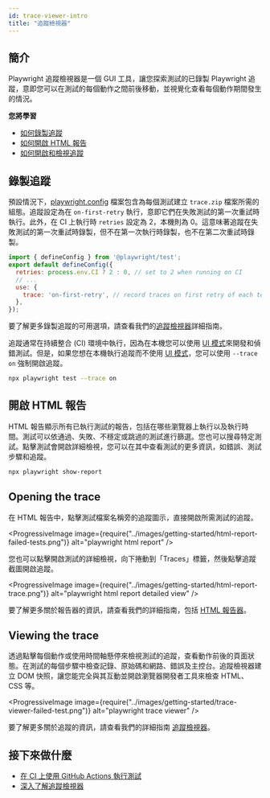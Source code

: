 ```yaml
---
id: trace-viewer-intro
title: "追蹤檢視器"
---
```



## 簡介

Playwright 追蹤檢視器是一個 GUI 工具，讓您探索測試的已錄製 Playwright 追蹤，意即您可以在測試的每個動作之間前後移動，並視覺化查看每個動作期間發生的情況。

**您將學習**
- [如何錄製追蹤](/trace-viewer-intro.mdx#recording-a-trace)
- [如何開啟 HTML 報告](/trace-viewer-intro.mdx#opening-the-html-report)
- [如何開啟和檢視追蹤](/trace-viewer-intro.mdx#opening-the-trace)

<LiteYouTube id="yP6AnTxC34s" title="Viewing Playwright Traces" />

## 錄製追蹤

預設情況下，[playwright.config](./trace-viewer.mdx#tracing-on-ci) 檔案包含為每個測試建立 `trace.zip` 檔案所需的組態。追蹤設定為在 `on-first-retry` 執行，意即它們在失敗測試的第一次重試時執行。此外，在 CI 上執行時 `retries` 設定為 2，本機則為 0。這意味著追蹤在失敗測試的第一次重試時錄製，但不在第一次執行時錄製，也不在第二次重試時錄製。

```js title="playwright.config.ts"
import { defineConfig } from '@playwright/test';
export default defineConfig({
  retries: process.env.CI ? 2 : 0, // set to 2 when running on CI
  // ...
  use: {
    trace: 'on-first-retry', // record traces on first retry of each test
  },
});
```

要了解更多錄製追蹤的可用選項，請查看我們的[追蹤檢視器](/trace-viewer.mdx)詳細指南。

追蹤通常在持續整合 (CI) 環境中執行，因為在本機您可以使用 [UI 模式](/test-ui-mode.mdx)來開發和偵錯測試。但是，如果您想在本機執行追蹤而不使用 [UI 模式](/test-ui-mode.mdx)，您可以使用 `--trace on` 強制開啟追蹤。

```bash
npx playwright test --trace on
```

## 開啟 HTML 報告

HTML 報告顯示所有已執行測試的報告，包括在哪些瀏覽器上執行以及執行時間。測試可以依通過、失敗、不穩定或跳過的測試進行篩選。您也可以搜尋特定測試。點擊測試會開啟詳細檢視，您可以在其中查看測試的更多資訊，如錯誤、測試步驟和追蹤。

```bash
npx playwright show-report
```

## Opening the trace

在 HTML 報告中，點擊測試檔案名稱旁的追蹤圖示，直接開啟所需測試的追蹤。

<ProgressiveImage image={require("../images/getting-started/html-report-failed-tests.png")} alt="playwright html report" />

您也可以點擊開啟測試的詳細檢視，向下捲動到「Traces」標籤，然後點擊追蹤截圖開啟追蹤。

<ProgressiveImage image={require("../images/getting-started/html-report-trace.png")} alt="playwright html report detailed view" />

要了解更多關於報告器的資訊，請查看我們的詳細指南，包括 [HTML 報告器](/test-reporters.mdx#html-reporter)。

## Viewing the trace

透過點擊每個動作或使用時間軸懸停來檢視測試的追蹤，查看動作前後的頁面狀態。在測試的每個步驟中檢查記錄、原始碼和網路、錯誤及主控台。追蹤檢視器建立 DOM 快照，讓您能完全與其互動並開啟瀏覽器開發者工具來檢查 HTML、CSS 等。

<ProgressiveImage image={require("../images/getting-started/trace-viewer-failed-test.png")} alt="playwright trace viewer" />

要了解更多關於追蹤的資訊，請查看我們的詳細指南 [追蹤檢視器](/trace-viewer.mdx)。

## 接下來做什麼
- [在 CI 上使用 GitHub Actions 執行測試](/ci-intro.mdx)
- [深入了解追蹤檢視器](/trace-viewer.mdx)


[Accessibility]: /api/class-accessibility.mdx "Accessibility"
[Android]: /api/class-android.mdx "Android"
[AndroidDevice]: /api/class-androiddevice.mdx "AndroidDevice"
[AndroidInput]: /api/class-androidinput.mdx "AndroidInput"
[AndroidSocket]: /api/class-androidsocket.mdx "AndroidSocket"
[AndroidWebView]: /api/class-androidwebview.mdx "AndroidWebView"
[APIRequest]: /api/class-apirequest.mdx "APIRequest"
[APIRequestContext]: /api/class-apirequestcontext.mdx "APIRequestContext"
[APIResponse]: /api/class-apiresponse.mdx "APIResponse"
[APIResponseAssertions]: /api/class-apiresponseassertions.mdx "APIResponseAssertions"
[Browser]: /api/class-browser.mdx "Browser"
[BrowserContext]: /api/class-browsercontext.mdx "BrowserContext"
[BrowserServer]: /api/class-browserserver.mdx "BrowserServer"
[BrowserType]: /api/class-browsertype.mdx "BrowserType"
[CDPSession]: /api/class-cdpsession.mdx "CDPSession"
[Clock]: /api/class-clock.mdx "Clock"
[ConsoleMessage]: /api/class-consolemessage.mdx "ConsoleMessage"
[Coverage]: /api/class-coverage.mdx "Coverage"
[Dialog]: /api/class-dialog.mdx "Dialog"
[Download]: /api/class-download.mdx "Download"
[Electron]: /api/class-electron.mdx "Electron"
[ElectronApplication]: /api/class-electronapplication.mdx "ElectronApplication"
[ElementHandle]: /api/class-elementhandle.mdx "ElementHandle"
[FileChooser]: /api/class-filechooser.mdx "FileChooser"
[Frame]: /api/class-frame.mdx "Frame"
[FrameLocator]: /api/class-framelocator.mdx "FrameLocator"
[GenericAssertions]: /api/class-genericassertions.mdx "GenericAssertions"
[JSHandle]: /api/class-jshandle.mdx "JSHandle"
[Keyboard]: /api/class-keyboard.mdx "Keyboard"
[Locator]: /api/class-locator.mdx "Locator"
[LocatorAssertions]: /api/class-locatorassertions.mdx "LocatorAssertions"
[Logger]: /api/class-logger.mdx "Logger"
[Mouse]: /api/class-mouse.mdx "Mouse"
[Page]: /api/class-page.mdx "Page"
[PageAssertions]: /api/class-pageassertions.mdx "PageAssertions"
[Playwright]: /api/class-playwright.mdx "Playwright"
[PlaywrightAssertions]: /api/class-playwrightassertions.mdx "PlaywrightAssertions"
[Request]: /api/class-request.mdx "Request"
[Response]: /api/class-response.mdx "Response"
[Route]: /api/class-route.mdx "Route"
[Selectors]: /api/class-selectors.mdx "Selectors"
[SnapshotAssertions]: /api/class-snapshotassertions.mdx "SnapshotAssertions"
[TimeoutError]: /api/class-timeouterror.mdx "TimeoutError"
[Touchscreen]: /api/class-touchscreen.mdx "Touchscreen"
[Tracing]: /api/class-tracing.mdx "Tracing"
[Video]: /api/class-video.mdx "Video"
[WebError]: /api/class-weberror.mdx "WebError"
[WebSocket]: /api/class-websocket.mdx "WebSocket"
[WebSocketRoute]: /api/class-websocketroute.mdx "WebSocketRoute"
[Worker]: /api/class-worker.mdx "Worker"
[Fixtures]: /api/class-fixtures.mdx "Fixtures"
[FullConfig]: /api/class-fullconfig.mdx "FullConfig"
[FullProject]: /api/class-fullproject.mdx "FullProject"
[Location]: /api/class-location.mdx "Location"
[Test]: /api/class-test.mdx "Test"
[TestConfig]: /api/class-testconfig.mdx "TestConfig"
[TestInfo]: /api/class-testinfo.mdx "TestInfo"
[TestInfoError]: /api/class-testinfoerror.mdx "TestInfoError"
[TestOptions]: /api/class-testoptions.mdx "TestOptions"
[TestProject]: /api/class-testproject.mdx "TestProject"
[TestStepInfo]: /api/class-teststepinfo.mdx "TestStepInfo"
[WorkerInfo]: /api/class-workerinfo.mdx "WorkerInfo"
[Reporter]: /api/class-reporter.mdx "Reporter"
[Suite]: /api/class-suite.mdx "Suite"
[TestCase]: /api/class-testcase.mdx "TestCase"
[TestError]: /api/class-testerror.mdx "TestError"
[TestResult]: /api/class-testresult.mdx "TestResult"
[TestStep]: /api/class-teststep.mdx "TestStep"
[Element]: https://developer.mozilla.org/en-US/docs/Web/API/element "Element"
[EvaluationArgument]: /evaluating.mdx#evaluation-argument "EvaluationArgument"
[Promise]: https://developer.mozilla.org/en-US/docs/Web/JavaScript/Reference/Global_Objects/Promise "Promise"
[iterator]: https://developer.mozilla.org/en-US/docs/Web/JavaScript/Reference/Iteration_protocols "Iterator"
[origin]: https://developer.mozilla.org/en-US/docs/Glossary/Origin "Origin"
[selector]: https://developer.mozilla.org/en-US/docs/Web/CSS/CSS_Selectors "selector"
[Serializable]: https://developer.mozilla.org/en-US/docs/Web/JavaScript/Reference/Global_Objects/JSON/stringify#Description "Serializable"
[UIEvent.detail]: https://developer.mozilla.org/en-US/docs/Web/API/UIEvent/detail "UIEvent.detail"
[UnixTime]: https://en.wikipedia.org/wiki/Unix_time "Unix Time"
[xpath]: https://developer.mozilla.org/en-US/docs/Web/XPath "xpath"

[Array]: https://developer.mozilla.org/en-US/docs/Web/JavaScript/Reference/Global_Objects/Array "Array"
[boolean]: https://developer.mozilla.org/en-US/docs/Web/JavaScript/Data_structures#Boolean_type "Boolean"
[Buffer]: https://nodejs.org/api/buffer.html#buffer_class_buffer "Buffer"
[ChildProcess]: https://nodejs.org/api/child_process.html "ChildProcess"
[Date]: https://developer.mozilla.org/en-US/docs/Web/JavaScript/Reference/Global_Objects/Date "Date"
[Error]: https://nodejs.org/api/errors.html#errors_class_error "Error"
[EventEmitter]: https://nodejs.org/api/events.html#events_class_eventemitter "EventEmitter"
[function]: https://developer.mozilla.org/en-US/docs/Web/JavaScript/Reference/Global_Objects/Function "Function"
[FormData]: https://developer.mozilla.org/en-US/docs/Web/API/FormData "FormData"
[Map]: https://developer.mozilla.org/en-US/docs/Web/JavaScript/Reference/Global_Objects/Map "Map"
[Metadata]: https://developer.mozilla.org/en-US/docs/Web/JavaScript/Reference/Global_Objects/Object "Object&lt;string, any&gt;"
[null]: https://developer.mozilla.org/en-US/docs/Web/JavaScript/Reference/Global_Objects/null "null"
[number]: https://developer.mozilla.org/en-US/docs/Web/JavaScript/Data_structures#Number_type "Number"
[Object]: https://developer.mozilla.org/en-US/docs/Web/JavaScript/Reference/Global_Objects/Object "Object"
[Promise]: https://developer.mozilla.org/en-US/docs/Web/JavaScript/Reference/Global_Objects/Promise "Promise"
[Readable]: https://nodejs.org/api/stream.html#stream_class_stream_readable "Readable"
[ReadStream]: https://nodejs.org/api/fs.html#class-fsreadstream "ReadStream"
[RegExp]: https://developer.mozilla.org/en-US/docs/Web/JavaScript/Reference/Global_Objects/RegExp "RegExp"
[string]: https://developer.mozilla.org/en-US/docs/Web/JavaScript/Data_structures#String_type "string"
[void]: https://developer.mozilla.org/en-US/docs/Web/JavaScript/Reference/Global_Objects/undefined "void"
[URL]: https://nodejs.org/api/url.html "URL"
[URLSearchParams]: https://developer.mozilla.org/en-US/docs/Web/API/URLSearchParams "URLSearchParams"

[all available image tags]: https://mcr.microsoft.com/en-us/product/playwright/about "all available image tags"
[Microsoft Artifact Registry]: https://mcr.microsoft.com/en-us/product/playwright/about "Microsoft Artifact Registry"
[Dockerfile.noble]: https://github.com/microsoft/playwright/blob/main/utils/docker/Dockerfile.noble "Dockerfile.noble"
